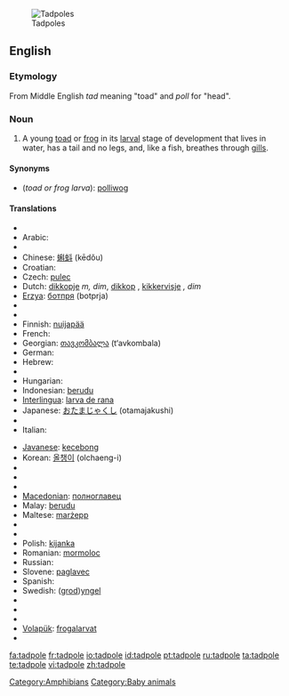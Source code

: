 [[Image:Tadpoles 10 days.jpg|thumb|Tadpoles]]
==English==
{{wikipedia}}
===Etymology===
From Middle English ''tad'' meaning "toad" and ''poll'' for "head".

===Noun===
{{en-noun}}

# A young [[toad]] or [[frog]] in its [[larval]] stage of development that lives in water, has a tail and no legs, and, like a fish, breathes through [[gill]]s.

====Synonyms====
* (''toad or frog larva''): [[polliwog]]

====Translations====
{{trans-top|toad or frog larva}}
* {{trreq|Albanian}}
* Arabic: {{Arab|[[شرغوف|شُرْغُوف]]}} {{IPAchar|(šurğūf)}} {{m}}
* {{trreq|Armenian}}
* Chinese: [[蝌蚪]] (kēdǒu)
* Croatian: {{t-|hr|punoglavac|m}}
* Czech: [[pulec]] {{m}}
* Dutch: [[dikkopje]] ''m, dim'', [[dikkop]] {{m}}, [[kikkervisje]] '', dim''
* [[Erzya]]: [[ботпря]] (botprja)
* {{trreq|Esperanto}}
* {{trreq|Estonian}}
* Finnish: [[nuijapää]]
* French: {{t+|fr|têtard|m}}
* Georgian: [[თავკომბალა]] (t‘avkombala)
* German: {{t+|de|Kaulquappe|f}}
* Hebrew: {{t-|he|ראשן|alt=רֹאשָׁן|sc=Hebr}}
* {{trreq|Hindi}}
* Hungarian: {{t|hu|ebihal}}
* Indonesian: [[berudu]]
* [[Interlingua]]: [[larva de rana]]
* Japanese: [[おたまじゃくし]] (otamajakushi)
* {{trreq|Icelandic}}
* Italian: {{t+|it|girino|m}}
{{trans-mid}}
* [[Javanese]]: [[kecebong]]
* Korean: [[올챙이]] (olchaeng-i)
* {{trreq|Latin}}
* {{trreq|Latvian}}
* {{trreq|Lithuanian}}
* [[Macedonian]]: [[полноглавец]] {{m}}
* Malay: [[berudu]]
* Maltese: [[marżepp]] {{m}}
* {{trreq|Mongolian}}
* {{trreq|Persian}}
* Polish: [[kijanka]] {{f}}
* Romanian: [[mormoloc]] {{m}}
* Russian: {{t+|ru|головастик|m|tr=golovástik|sc=Cyrl}}
* Slovene: [[paglavec]] {{m}}
* Spanish: {{t+|es|renacuajo}}
* Swedish: ([[grodyngel|grod]])[[yngel]] {{c}}
* {{trreq|Tamil}}
* {{trreq|Thai}}
* {{trreq|Turkish}}
* [[Volapük]]: [[frogalarvat]]
* {{trreq|Welsh}}
{{trans-bottom}}

[[Category:Amphibians]]
[[Category:Baby animals]]

[[fa:tadpole]]
[[fr:tadpole]]
[[io:tadpole]]
[[id:tadpole]]
[[pt:tadpole]]
[[ru:tadpole]]
[[ta:tadpole]]
[[te:tadpole]]
[[vi:tadpole]]
[[zh:tadpole]]